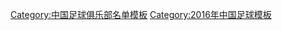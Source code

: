 {{Football squad with groups
|name=2016年中超分类名单杭州
|bgcolor=#006030
|bordercolor=#F8F000
|textcolor=#F8F8F8
|title=[[杭州绿城足球俱乐部|<span style="color:#F8F8F8">杭州绿城</span>]] — [[2016年中国足球超级联赛|<span style="color:#F8F8F8">2016年</span>]][[中国足球超级联赛|<span style="color:#F8F8F8">中超联赛第 15 名</span>]]
|group1=全年参赛球员
|list1=<div>
{{Football squad2 player|no=1|name=[[张磊 (足球运动员)|张磊]]}}
{{Football squad2 player|no=3|name=[[葛振]]}}
{{Football squad2 player|no=4|name=[[孙正傲]]}}
{{Football squad2 player|no=5|name=[[吴伟 (足球运动员)|吴伟]]}}
{{Football squad2 player|no=6|name=[[陈晓 (足球运动员)|陈晓]]}}
{{Football squad2 player|no=7|name={{flagicon|BRA}} {{flagicon|ITA}} {{link-en|德尼尔森·加比奥内塔|Denílson Gabionetta|-{zh-hans:加比奥内塔;zh-hk:加比安尼達}-}}}}
{{Football squad2 player|no=8|name=[[臧一锋]]}}
{{Football squad2 player|no=10|name=[[庄佳杰]]}}
{{Football squad2 player|no=11|name={{flagicon|TPE}} [[陈柏良 (足球运动员)|陈柏良]]}}
{{Football squad2 player|no=12|name=[[罗竞]]}}
{{Football squad2 player|no=13|name={{flagicon|AUS}} {{flagicon|CRO}} [[马修·斯皮拉诺维奇|-{zh-hans:斯皮拉诺维奇;zh-hk:史柏拉洛域}-]]}}
{{Football squad2 player|no=14|name=[[冯刚 (足球运动员)|冯刚]]}}
{{Football squad2 player|no=16|name=[[童磊]]}}
{{Football squad2 player|no=18|name=[[赵宇豪]]}}
{{Football squad2 player|no=19|name=[[董宇]]}}
{{Football squad2 player|no=21|name=[[曹海清]]}}
{{Football squad2 player|no=23|name=[[邹德海]]}}
{{Football squad2 player|no=25|name=[[黄希扬]]}}
{{Football squad2 player|no=26|name=[[谈杨]]}}
{{Football squad2 player|no=27|name=[[王瑒]]}}
{{Football squad2 player|no=28|name=[[程谋义]]}}
{{Football squad2 player|no=32|name={{flagicon|KOR}} [[吴范锡]]}}
{{Football squad2 player|no=33|name=[[陈中流]]}}
{{Football squad2 player|no=36|name=[[宋海旺]]}}
</div>
|group2=夏季转入球员
|list2=<div>
{{Football squad2 player|no=9|name={{flagicon|BRA}} [[安塞尔莫·拉蒙|-{zh-hans:拉蒙;zh-hk:雷蒙}-]]}}
{{Football squad2 player|no=22|name=[[程进]]}}
{{Football squad2 player|no=30|name={{flagicon|CRO}} {{flagicon|BRA}} [[森美亞|-{zh-hans:萨米尔;zh-hk:森美亞}-]]}}
{{Football squad2 player|no=43|name=[[徐继祖]]}}
{{Football squad2 player|no=58|name=[[樊津铭]]}}
{{Football squad2 player|no=59|name=[[赵源 (足球运动员)|赵源]]}}
</div>
|group3=夏季转出球员
|list3=<div>
{{Football squad2 player|no=2|name=[[岳鑫]]}}
{{Football squad2 player|no=15|name=[[吴伟 (1997年)|吴伟]]}}
{{Football squad2 player|no=17|name={{flagicon|AUS}} {{flagicon|WSM}} [[蒂姆·卡希尔|卡希尔]]}}
{{Football squad2 player|no=20|name={{flagicon|CIV}} [[大卫·卡劳德·昂甘|-{zh-hans:阿甘;zh-hk:安甘}-]]}}
{{Football squad2 player|no=29|name=[[刘旸 (足球运动员)|刘旸]]}}
{{Football squad2 player|no=37|name=[[高华泽]]}}
</div>
|group4=主教练
|list4={{flagicon|KOR}} [[洪明甫]]
}}
<noinclude>
{{DEFAULTSORT:Hangzhou F.C. Squad 2016}}
[[Category:中国足球俱乐部名单模板]]
[[Category:2016年中国足球模板]]
</noinclude>